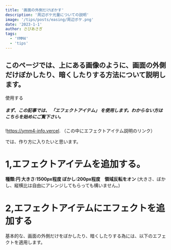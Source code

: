 ```yaml
---
title: '画面の外側だけぼかす'
description: '周辺ボケ光量についての説明'
image: '/tips/posts/easing/周辺ボケ.png'
date: '2023-1-1'
author: さびあさぎ
tags:
  - 'YMM4'
  - 'tips'
---
```


このページでは、上にある画像のように、画面の外側だけぼかしたり、暗くしたりする方法について説明します。
---
使用する
##### まず、この記事では、 **「エフェクトアイテム」** を使用します。わからない方はこちらを始めにご覧下さい。
!https://ymm4-info.vercel.
（この中にエフェクトアイテム説明のリンク）

では、作り方に入りたいと思います。

# 1,エフェクトアイテムを追加する。
  **種類:円  大きさ:1500px程度  ぼかし:200px程度　領域反転をオン**
 (大きさ、ぼかし、縦横比は自由にアレンジしてもらっても構いません。)
# 2,エフェクトアイテムにエフェクトを追加する
 基本的な、画面の外側だけをぼかしたり、暗くしたりする為には、以下のエフェクトを適用します。
